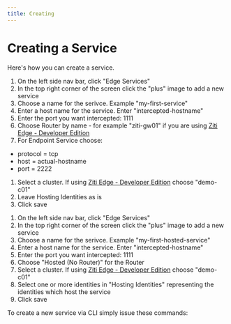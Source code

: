 ---
title: Creating
---

# Creating a Service

Here's how you can create a service.

<Tabs>
<TabItem value="create-service-ui" label="Create Service UI">

1. On the left side nav bar, click "Edge Services"
1. In the top right corner of the screen click the "plus" image to add a new service
1. Choose a name for the serivce. Example "my-first-service"
1. Enter a host name for the service. Enter "intercepted-hostname"
1. Enter the port you want intercepted: 1111
1. Choose Router by name - for example "ziti-gw01" if you are using [Ziti Edge - Developer
Edition](https://aws.amazon.com/marketplace/pp/B07YZLKMLV)
1. For Endpoint Service choose:
* protocol = tcp
* host = actual-hostname
* port = 2222
1. Select a cluster. If using [Ziti Edge - Developer Edition](https://aws.amazon.com/marketplace/pp/B07YZLKMLV) choose
"demo-c01"
1. Leave Hosting Identities as is
1. Click save

</TabItem>
<TabItem value="create-hosted-service-ui" label="Create Hosted Service UI">

1. On the left side nav bar, click "Edge Services"
1. In the top right corner of the screen click the "plus" image to add a new service
1. Choose a name for the serivce. Example "my-first-hosted-service"
1. Enter a host name for the service. Enter "intercepted-hostname"
1. Enter the port you want intercepted: 1111
1. Choose "Hosted (No Router)" for the Router
1. Select a cluster. If using [Ziti Edge - Developer Edition](https://aws.amazon.com/marketplace/pp/B07YZLKMLV) choose
"demo-c01"
1. Select one or more identities in "Hosting Identities" representing the identities which host the service
1. Click save

</TabItem>
<TabItem value="create-service-cli" label="Create Service CLI">

To create a new service via CLI simply issue these commands: <CreateServiceCliMd />

</TabItem>
</Tabs>
